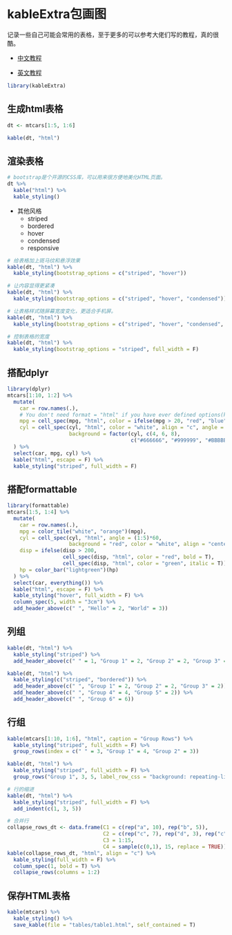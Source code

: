 # kableExtra包画图

记录一些自己可能会常用的表格，至于更多的可以参考大佬们写的教程，真的很酷。

- [中文教程](https://haozhu233.github.io/kableExtra/awesome_table_in_html_cn.html)

- [英文教程](http://haozhu233.github.io/kableExtra/)

```r
library(kableExtra)
```

## 生成html表格
```r
dt <- mtcars[1:5, 1:6]

kable(dt, "html")
```

## 渲染表格
```r
# bootstrap是个开源的CSS库，可以用来很方便地美化HTML页面。
dt %>%
  kable("html") %>%
  kable_styling()
```

- 其他风格
   - striped
   - bordered
   - hover
   - condensed
   - responsive
   
```r
# 给表格加上斑马纹和悬浮效果
kable(dt, "html") %>%
  kable_styling(bootstrap_options = c("striped", "hover"))
```




```r
# 让内容显得更紧凑
kable(dt, "html") %>%
  kable_styling(bootstrap_options = c("striped", "hover", "condensed"))
```



```r
# 让表格样式随屏幕宽度变化，更适合手机屏。
kable(dt, "html") %>%
  kable_styling(bootstrap_options = c("striped", "hover", "condensed", "responsive"))
```

```r
# 控制表格的宽度
kable(dt, "html") %>%
  kable_styling(bootstrap_options = "striped", full_width = F)
```

## 搭配dplyr

```r
library(dplyr)
mtcars[1:10, 1:2] %>%
  mutate(
    car = row.names(.),
    # You don't need format = "html" if you have ever defined options(knitr.table.format)
    mpg = cell_spec(mpg, "html", color = ifelse(mpg > 20, "red", "blue")),
    cyl = cell_spec(cyl, "html", color = "white", align = "c", angle = 45, 
                    background = factor(cyl, c(4, 6, 8), 
                                        c("#666666", "#999999", "#BBBBBB")))
  ) %>%
  select(car, mpg, cyl) %>%
  kable("html", escape = F) %>%
  kable_styling("striped", full_width = F)
```



## 搭配formattable

```r
library(formattable)
mtcars[1:5, 1:4] %>%
  mutate(
    car = row.names(.),
    mpg = color_tile("white", "orange")(mpg),
    cyl = cell_spec(cyl, "html", angle = (1:5)*60, 
                    background = "red", color = "white", align = "center"),
    disp = ifelse(disp > 200,
                  cell_spec(disp, "html", color = "red", bold = T),
                  cell_spec(disp, "html", color = "green", italic = T)),
    hp = color_bar("lightgreen")(hp)
  ) %>%
  select(car, everything()) %>%
  kable("html", escape = F) %>%
  kable_styling("hover", full_width = F) %>%
  column_spec(5, width = "3cm") %>%
  add_header_above(c(" ", "Hello" = 2, "World" = 3))
```

## 列组

```r
kable(dt, "html") %>%
  kable_styling("striped") %>%
  add_header_above(c(" " = 1, "Group 1" = 2, "Group 2" = 2, "Group 3" = 2))
```


```r
kable(dt, "html") %>%
  kable_styling(c("striped", "bordered")) %>%
  add_header_above(c(" ", "Group 1" = 2, "Group 2" = 2, "Group 3" = 2)) %>%
  add_header_above(c(" ", "Group 4" = 4, "Group 5" = 2)) %>%
  add_header_above(c(" ", "Group 6" = 6))
```



## 行组

```r
kable(mtcars[1:10, 1:6], "html", caption = "Group Rows") %>%
  kable_styling("striped", full_width = F) %>%
  group_rows(index = c(" " = 3, "Group 1" = 4, "Group 2" = 3))
```

```r
kable(dt, "html") %>%
  kable_styling("striped", full_width = F) %>%
  group_rows("Group 1", 3, 5, label_row_css = "background: repeating-linear-gradient(45deg, #d9230f, #d9230f 10px, #f96352 10px, #f96352 20px); color: #fff;")
```

```r
# 行的缩进
kable(dt, "html") %>%
  kable_styling("striped", full_width = F) %>%
  add_indent(c(1, 3, 5))
```
```r
# 合并行
collapse_rows_dt <- data.frame(C1 = c(rep("a", 10), rep("b", 5)),
                               C2 = c(rep("c", 7), rep("d", 3), rep("c", 2), rep("d", 3)),
                               C3 = 1:15,
                               C4 = sample(c(0,1), 15, replace = TRUE))
kable(collapse_rows_dt, "html", align = "c") %>%
  kable_styling(full_width = F) %>%
  column_spec(1, bold = T) %>%
  collapse_rows(columns = 1:2)
```


## 保存HTML表格

```r
kable(mtcars) %>%
  kable_styling() %>%
  save_kable(file = "tables/table1.html", self_contained = T)
```


